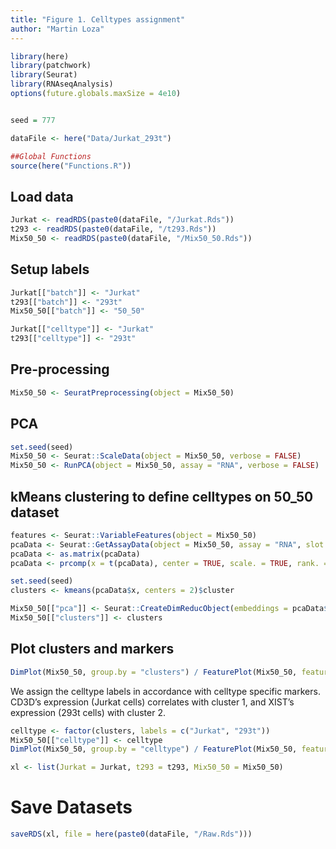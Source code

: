 ```yaml
---
title: "Figure 1. Celltypes assignment"
author: "Martin Loza"
---
```


```r
library(here)
library(patchwork)
library(Seurat)
library(RNAseqAnalysis)
options(future.globals.maxSize = 4e10)


seed = 777

dataFile <- here("Data/Jurkat_293t") 

##Global Functions
source(here("Functions.R"))
```

##  Load data

```r
Jurkat <- readRDS(paste0(dataFile, "/Jurkat.Rds"))
t293 <- readRDS(paste0(dataFile, "/t293.Rds"))
Mix50_50 <- readRDS(paste0(dataFile, "/Mix50_50.Rds"))
```

## Setup labels

```r
Jurkat[["batch"]] <- "Jurkat"
t293[["batch"]] <- "293t"
Mix50_50[["batch"]] <- "50_50"

Jurkat[["celltype"]] <- "Jurkat"
t293[["celltype"]] <- "293t"
```

## Pre-processing

```r
Mix50_50 <- SeuratPreprocessing(object = Mix50_50)
```

## PCA

```r
set.seed(seed)
Mix50_50 <- Seurat::ScaleData(object = Mix50_50, verbose = FALSE)
Mix50_50 <- RunPCA(object = Mix50_50, assay = "RNA", verbose = FALSE)
```

## kMeans clustering to define celltypes on 50_50 dataset

```r
features <- Seurat::VariableFeatures(object = Mix50_50)
pcaData <- Seurat::GetAssayData(object = Mix50_50, assay = "RNA", slot = "data")[features,]
pcaData <- as.matrix(pcaData)
pcaData <- prcomp(x = t(pcaData), center = TRUE, scale. = TRUE, rank. = 3)

set.seed(seed)
clusters <- kmeans(pcaData$x, centers = 2)$cluster

Mix50_50[["pca"]] <- Seurat::CreateDimReducObject(embeddings = pcaData$x, key = "PC_", assay = "RNA")
Mix50_50[["clusters"]] <- clusters
```

## Plot clusters and markers 

```r
DimPlot(Mix50_50, group.by = "clusters") / FeaturePlot(Mix50_50, features = c("XIST", "CD3D"))
```

We assign the celltype labels in accordance with celltype specific markers. CD3D's expression (Jurkat cells) correlates with cluster 1, and XIST's expression (293t cells) with cluster 2. 

```r
celltype <- factor(clusters, labels = c("Jurkat", "293t"))
Mix50_50[["celltype"]] <- celltype
DimPlot(Mix50_50, group.by = "celltype") / FeaturePlot(Mix50_50, features = c("XIST", "CD3D"))
```

```r
xl <- list(Jurkat = Jurkat, t293 = t293, Mix50_50 = Mix50_50)
```

# Save Datasets

```r
saveRDS(xl, file = here(paste0(dataFile, "/Raw.Rds")))
```

